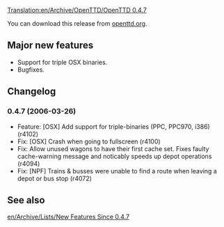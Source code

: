 [[Translation:en/Archive/OpenTTD/OpenTTD 0.4.7]]

{{en/Development/OTTDVersions}}
{{en/Archive/OpenTTD/Release|prev=OpenTTD 0.4.6|next=OpenTTD 0.4.8|date=2006-03-26}}

You can download this release from [http://www.openttd.org/download-stable/0.4.7 openttd.org].

==Major new features==
* Support for triple OSX binaries.
* Bugfixes.

==Changelog==

===0.4.7 (2006-03-26)===
* Feature: [OSX] Add support for triple-binaries (PPC, PPC970, i386) (r4102)
* Fix: [OSX] Crash when going to fullscreen (r4100)
* Fix: Allow unused wagons to have their first cache set. Fixes faulty cache-warning message and noticably speeds up depot operations (r4094)
* Fix: [NPF] Trains & busses were unable to find a route when leaving a depot or bus stop (r4072)

==See also==
[[en/Archive/Lists/New Features Since 0.4.7]]